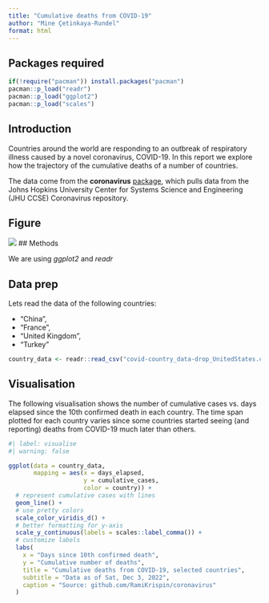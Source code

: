 ```yaml
---
title: "Cumulative deaths from COVID-19"
author: "Mine Çetinkaya-Rundel"
format: html
---
```


## Packages required

```r
if(!require("pacman")) install.packages("pacman")
pacman::p_load("readr")
pacman::p_load("ggplot2")
pacman::p_load("scales")
```

## Introduction

Countries around the world are responding to an outbreak of respiratory illness caused by a novel coronavirus, COVID-19. In this report we explore how the trajectory of the cumulative deaths of a number of countries.

The data come from the **coronavirus** [package](https://github.com/RamiKrispin/coronavirus), which pulls data from the Johns Hopkins University Center for Systems Science and Engineering (JHU CCSE) Coronavirus repository.

## Figure

![](coronavirus-figure.png)
## Methods

We are using *ggplot2* and *readr*

## Data prep

Lets read the data of the following countries:

-   "China",
-   "France",
-   "United Kingdom",
-   "Turkey"

```r
country_data <- readr::read_csv("covid-country_data-drop_UnitedStates.csv")
```

## Visualisation

The following visualisation shows the number of cumulative cases vs. days elapsed since the 10th confirmed death in each country. The time span plotted for each country varies since some countries started seeing (and reporting) deaths from COVID-19 much later than others.

```r
#| label: visualise
#| warning: false

ggplot(data = country_data,
       mapping = aes(x = days_elapsed, 
                     y = cumulative_cases, 
                     color = country)) +
  # represent cumulative cases with lines
  geom_line() +
  # use pretty colors
  scale_color_viridis_d() +
  # better formatting for y-axis
  scale_y_continuous(labels = scales::label_comma()) +
  # customize labels
  labs(
    x = "Days since 10th confirmed death",
    y = "Cumulative number of deaths",
    title = "Cumulative deaths from COVID-19, selected countries",
    subtitle = "Data as of Sat, Dec 3, 2022",
    caption = "Source: github.com/RamiKrispin/coronavirus"
  )
```

